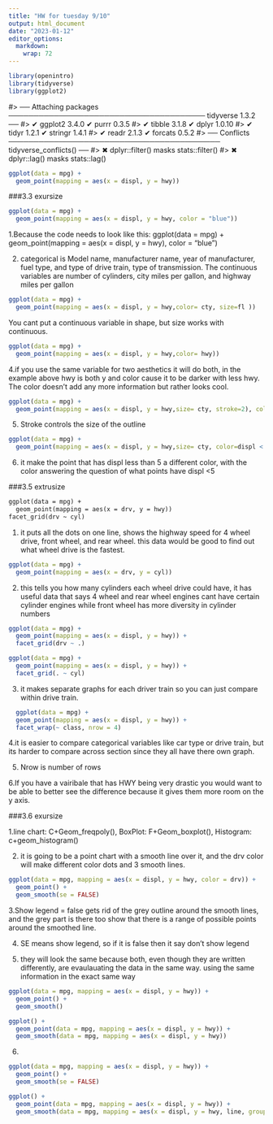 ```yaml
---
title: "HW for tuesday 9/10"
output: html_document
date: "2023-01-12"
editor_options: 
  markdown: 
    wrap: 72
---
```


```r
library(openintro)
library(tidyverse)
library(ggplot2)
```

#\> ── Attaching packages ───────────────────────────────────────
tidyverse 1.3.2 ── #\> ✔ ggplot2 3.4.0 ✔ purrr 0.3.5 #\> ✔ tibble 3.1.8
✔ dplyr 1.0.10 #\> ✔ tidyr 1.2.1 ✔ stringr 1.4.1 #\> ✔ readr 2.1.3 ✔
forcats 0.5.2 #\> ── Conflicts
────────────────────────────────────────── tidyverse_conflicts() ── #\>
✖ dplyr::filter() masks stats::filter() #\> ✖ dplyr::lag() masks
stats::lag()

```r
ggplot(data = mpg) +  
  geom_point(mapping = aes(x = displ, y = hwy))
```

###3.3 exursize

```r
ggplot(data = mpg) + 
  geom_point(mapping = aes(x = displ, y = hwy, color = "blue"))
```

1.Because the code needs to look like this: ggplot(data = mpg) +
geom_point(mapping = aes(x = displ, y = hwy), color = "blue")

2.  categorical is Model name, manufacturer name, year of manufacturer,
    fuel type, and type of drive train, type of transmission. The
    continuous variables are number of cylinders, city miles per gallon,
    and highway miles per gallon

```r
ggplot(data = mpg) +  
  geom_point(mapping = aes(x = displ, y = hwy,color= cty, size=fl ))
```

You cant put a continuous variable in shape, but size works with
continuous.

```R
ggplot(data = mpg) +  
  geom_point(mapping = aes(x = displ, y = hwy,color= hwy))
```

4.if you use the same variable for two aesthetics it will do both, in
the example above hwy is both y and color cause it to be darker with
less hwy. The color doesn't add any more information but rather looks
cool.

```r
ggplot(data = mpg) +  
  geom_point(mapping = aes(x = displ, y = hwy,size= cty, stroke=2), color="blue",shape=2)
```

5.  Stroke controls the size of the outline

```r
ggplot(data = mpg) +  
  geom_point(mapping = aes(x = displ, y = hwy,size= cty, color=displ < 5), shape=2)
```

6.  it make the point that has displ less than 5 a different color, with
    the color answering the question of what points have displ \<5

###3.5 extrusize

``` r3.5.1
ggplot(data = mpg) + 
  geom_point(mapping = aes(x = drv, y = hwy))
facet_grid(drv ~ cyl)
```

1.  it puts all the dots on one line, shows the highway speed for 4
    wheel drive, front wheel, and rear wheel. this data would be good to
    find out what wheel drive is the fastest.

```r
ggplot(data = mpg) + 
  geom_point(mapping = aes(x = drv, y = cyl))
```

2.  this tells you how many cylinders each wheel drive could have, it
    has useful data that says 4 wheel and rear wheel engines cant have
    certain cylinder engines while front wheel has more diversity in
    cylinder numbers

```r
ggplot(data = mpg) + 
  geom_point(mapping = aes(x = displ, y = hwy)) +
  facet_grid(drv ~ .)

ggplot(data = mpg) + 
  geom_point(mapping = aes(x = displ, y = hwy)) +
  facet_grid(. ~ cyl)
```

3.  it makes separate graphs for each driver train so you can just
    compare within drive train.

```r
  ggplot(data = mpg) + 
  geom_point(mapping = aes(x = displ, y = hwy)) + 
  facet_wrap(~ class, nrow = 4)
```

4.it is easier to compare categorical variables like car type or drive
train, but its harder to compare across section since they all have
there own graph.

5.  Nrow is number of rows

6.If you have a vairibale that has HWY being very drastic you would want
to be able to better see the difference because it gives them more room
on the y axis.

###3.6 exursize

1.line chart: C+Geom_freqpoly(), BoxPlot: F+Geom_boxplot(), Histogram:
c+geom_histogram()

2.  it is going to be a point chart with a smooth line over it, and the
    drv color will make different color dots and 3 smooth lines.

```r
ggplot(data = mpg, mapping = aes(x = displ, y = hwy, color = drv)) + 
  geom_point() + 
  geom_smooth(se = FALSE)
```

3.Show legend = false gets rid of the grey outline around the smooth
lines, and the grey part is there too show that there is a range of
possible points around the smoothed line.

4. SE means show legend, so if it is false then it say don't show legend

5. they will look the same because both, even though they are written differently, are evaulauating the data in the same way. using the same information in the exact same way

```r
ggplot(data = mpg, mapping = aes(x = displ, y = hwy)) + 
  geom_point() + 
  geom_smooth()

ggplot() + 
  geom_point(data = mpg, mapping = aes(x = displ, y = hwy)) + 
  geom_smooth(data = mpg, mapping = aes(x = displ, y = hwy))
```
6.
```r
ggplot(data = mpg, mapping = aes(x = displ, y = hwy)) + 
  geom_point() + 
  geom_smooth(se = FALSE)

ggplot() + 
  geom_point(data = mpg, mapping = aes(x = displ, y = hwy)) + 
  geom_smooth(data = mpg, mapping = aes(x = displ, y = hwy, line, group = drv))
```
